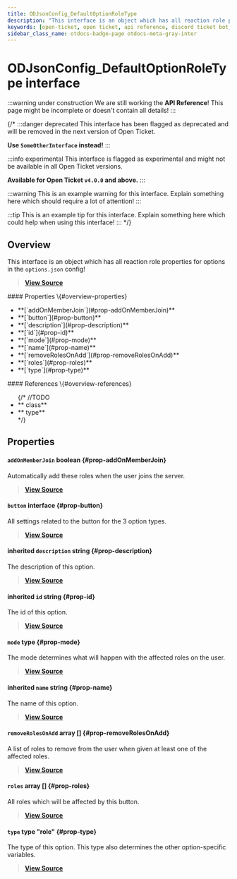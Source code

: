 ```yaml
---
title: ODJsonConfig_DefaultOptionRoleType
description: "This interface is an object which has all reaction role properties for options in the `options.json` config!"
keywords: [open-ticket, open ticket, api reference, discord ticket bot, interface]
sidebar_class_name: otdocs-badge-page otdocs-meta-gray-inter
---
```

<head>
    <link rel="apple-touch-icon" href="/img/logo_vertical.png"/>
</head>

# ODJsonConfig_DefaultOptionRoleType <M color="gray">interface</M>

:::warning under construction
We are still working the **API Reference**! This page might be incomplete or doesn't contain all details!
:::

{/*
:::danger deprecated
This interface has been flagged as deprecated and will be removed in the next version of Open Ticket.

**Use `SomeOtherInterface` instead!**
:::

:::info experimental
This interface is flagged as experimental and might not be available in all Open Ticket versions.

**Available for Open Ticket `v4.0.0` and above.**
:::

:::warning
This is an example warning for this interface. Explain something here which should require a lot of attention!
:::

:::tip
This is an example tip for this interface. Explain something here which could help when using this interface!
:::
*/}

## Overview
This interface is an object which has all reaction role properties for options in the `options.json` config!

> [**View Source**](https://otgithub.dj-dj.be/tree/main/src/core/api/defaults/config.ts#L402)

<FlexHorizontal>
<div style={{width:"50%"}} className="otdocs-flex-mobile-width">
    #### Properties \{#overview-properties}
    <ul>
        <li>**[`addOnMemberJoin`](#prop-addOnMemberJoin)**</li>
        <li>**[`button`](#prop-button)**</li>
        <li>**[`description`](#prop-description)**</li>
        <li>**[`id`](#prop-id)**</li>
        <li>**[`mode`](#prop-mode)**</li>
        <li>**[`name`](#prop-name)**</li>
        <li>**[`removeRolesOnAdd`](#prop-removeRolesOnAdd)**</li>
        <li>**[`roles`](#prop-roles)**</li>
        <li>**[`type`](#prop-type)**</li>
    </ul>
</div>
<div style={{width:"50%"}} className="otdocs-flex-mobile-width">
    #### References \{#overview-references}
    <ul>
        {/*
        //TODO
        <li>**<code><ApiUrl url="class:ODId" label="api.ODId"/></code> <M color="purple">class</M>**</li>
        <li>**<code><ApiUrl url="type:ODExampleType" label="api.ODExampleType"/></code> <M color="brown">type</M>**</li>
        */}
    </ul>
</div>
</FlexHorizontal>

## Properties
<Divider></Divider>
#### `addOnMemberJoin` <M color="red">boolean</M> <ApiBlock><ApiUrl url="js:boolean" label="boolean"/></ApiBlock> \{#prop-addOnMemberJoin}
Automatically add these roles when the user joins the server.

> [**View Source**](https://otgithub.dj-dj.be/tree/main/src/core/api/defaults/config.ts#L412)

<Divider></Divider>
#### `button` <M color="gray">interface</M> <ApiBlock><ApiUrl url="interface:ODJsonConfig_DefaultOptionButtonSettingsType" label="api.ODJsonConfig_DefaultOptionButtonSettingsType"/></ApiBlock> \{#prop-button}
All settings related to the button for the 3 option types.

> [**View Source**](https://otgithub.dj-dj.be/tree/main/src/core/api/defaults/config.ts#L404)

<Divider></Divider>
#### <C color="blue">inherited</C> `description` <M color="blue">string</M> <ApiBlock><ApiUrl url="js:string" label="string"/></ApiBlock> \{#prop-description}
The description of this option.

> [**View Source**](https://otgithub.dj-dj.be/tree/main/src/core/api/defaults/config.ts#L229)

<Divider></Divider>
#### <C color="blue">inherited</C> `id` <M color="blue">string</M> <ApiBlock><ApiUrl url="js:string" label="string"/></ApiBlock> \{#prop-id}
The id of this option.

> [**View Source**](https://otgithub.dj-dj.be/tree/main/src/core/api/defaults/config.ts#L225)

<Divider></Divider>
#### `mode` <M color="brown">type</M> <ApiBlock><ApiUrl url="type:ODRoleUpdateMode" label="api.ODRoleUpdateMode"/></ApiBlock> \{#prop-mode}
The mode determines what will happen with the affected roles on the user.

> [**View Source**](https://otgithub.dj-dj.be/tree/main/src/core/api/defaults/config.ts#L408)

<Divider></Divider>
#### <C color="blue">inherited</C> `name` <M color="blue">string</M> <ApiBlock><ApiUrl url="js:string" label="string"/></ApiBlock> \{#prop-name}
The name of this option.

> [**View Source**](https://otgithub.dj-dj.be/tree/main/src/core/api/defaults/config.ts#L227)

<Divider></Divider>
#### `removeRolesOnAdd` <M color="pink">array</M> <ApiBlock><ApiUrl url="js:string" label="string"/>[]</ApiBlock> \{#prop-removeRolesOnAdd}
A list of roles to remove from the user when given at least one of the affected roles.

> [**View Source**](https://otgithub.dj-dj.be/tree/main/src/core/api/defaults/config.ts#L410)

<Divider></Divider>
#### `roles` <M color="pink">array</M> <ApiBlock><ApiUrl url="js:string" label="string"/>[]</ApiBlock> \{#prop-roles}
All roles which will be affected by this button.

> [**View Source**](https://otgithub.dj-dj.be/tree/main/src/core/api/defaults/config.ts#L406)

<Divider></Divider>
#### `type` <M color="brown">type</M> <ApiBlock>"role"</ApiBlock> \{#prop-type}
The type of this option. This type also determines the other option-specific variables.

> [**View Source**](https://otgithub.dj-dj.be/tree/main/src/core/api/defaults/config.ts#L403)

<Divider></Divider>
